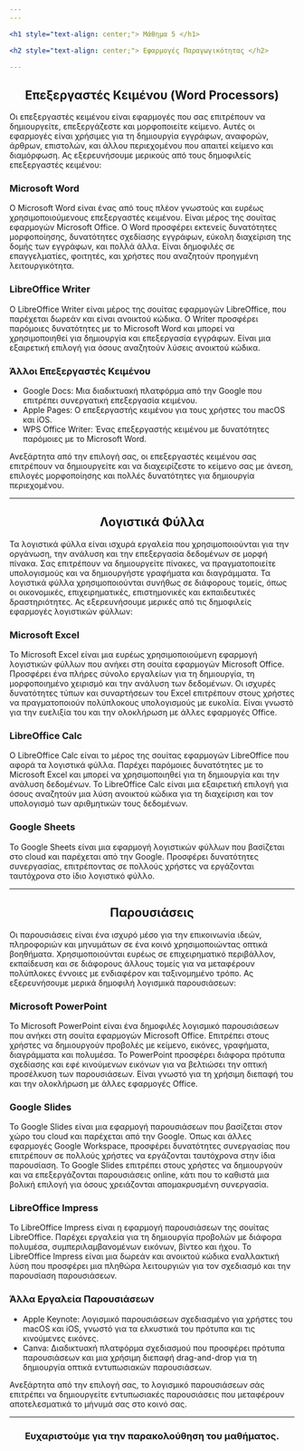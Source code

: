 ```yaml
---
---

<h1 style="text-align: center;"> Μάθημα 5 </h1>

<h2 style="text-align: center;"> Εφαρμογές Παραγωγικότητας </h2>

---
```


<h2 style="text-align: center;"> Επεξεργαστές Κειμένου (Word Processors) </h2>

Οι επεξεργαστές κειμένου είναι εφαρμογές που σας επιτρέπουν να δημιουργείτε, επεξεργάζεστε και μορφοποιείτε κείμενο.
Αυτές οι εφαρμογές είναι χρήσιμες για τη δημιουργία εγγράφων, αναφορών, άρθρων, επιστολών, και άλλου περιεχομένου που απαιτεί κείμενο και διαμόρφωση.
Ας εξερευνήσουμε μερικούς από τους δημοφιλείς επεξεργαστές κειμένου:

<h3 style="text-align: left;"> Microsoft Word </h3>

Ο Microsoft Word είναι ένας από τους πλέον γνωστούς και ευρέως χρησιμοποιούμενους επεξεργαστές κειμένου.
Είναι μέρος της σουίτας εφαρμογών Microsoft Office.
Ο Word προσφέρει εκτενείς δυνατότητες μορφοποίησης, δυνατότητες σχεδίασης εγγράφων, εύκολη διαχείριση της δομής των εγγράφων, και πολλά άλλα.
Είναι δημοφιλές σε επαγγελματίες, φοιτητές, και χρήστες που αναζητούν προηγμένη λειτουργικότητα.

<h3 style="text-align: left;"> LibreOffice Writer </h3>

Ο LibreOffice Writer είναι μέρος της σουίτας εφαρμογών LibreOffice, που παρέχεται δωρεάν και είναι ανοικτού κώδικα.
Ο Writer προσφέρει παρόμοιες δυνατότητες με το Microsoft Word και μπορεί να χρησιμοποιηθεί για δημιουργία και επεξεργασία εγγράφων.
Είναι μια εξαιρετική επιλογή για όσους αναζητούν λύσεις ανοικτού κώδικα.

<h3 style="text-align: left;"> Άλλοι Επεξεργαστές Κειμένου </h3>

* Google Docs: Μια διαδικτυακή πλατφόρμα από την Google που επιτρέπει συνεργατική επεξεργασία κειμένου.
* Apple Pages: Ο επεξεργαστής κειμένου για τους χρήστες του macOS και iOS.
* WPS Office Writer: Ένας επεξεργαστής κειμένου με δυνατότητες παρόμοιες με το Microsoft Word.

Ανεξάρτητα από την επιλογή σας, οι επεξεργαστές κειμένου σας επιτρέπουν να δημιουργείτε και να διαχειρίζεστε το κείμενο σας με άνεση, επιλογές μορφοποίησης και πολλές δυνατότητες για δημιουργία περιεχομένου.

---

<h2 style="text-align: center;"> Λογιστικά Φύλλα </h2>

Τα λογιστικά φύλλα είναι ισχυρά εργαλεία που χρησιμοποιούνται για την οργάνωση, την ανάλυση και την επεξεργασία δεδομένων σε μορφή πίνακα.
Σας επιτρέπουν να δημιουργείτε πίνακες, να πραγματοποιείτε υπολογισμούς και να δημιουργήστε γραφήματα και διαγράμματα.
Τα λογιστικά φύλλα χρησιμοποιούνται συνήθως σε διάφορους τομείς, όπως οι οικονομικές, επιχειρηματικές, επιστημονικές και εκπαιδευτικές δραστηριότητες.
Ας εξερευνήσουμε μερικές από τις δημοφιλείς εφαρμογές λογιστικών φύλλων:

<h3 style="text-align: left;"> Microsoft Excel </h3>

Το Microsoft Excel είναι μια ευρέως χρησιμοποιούμενη εφαρμογή λογιστικών φύλλων που ανήκει στη σουίτα εφαρμογών Microsoft Office.
Προσφέρει ένα πλήρες σύνολο εργαλείων για τη δημιουργία, τη μορφοποιημένο χειρισμό και την ανάλυση των δεδομένων.
Οι ισχυρές δυνατότητες τύπων και συναρτήσεων του Excel επιτρέπουν στους χρήστες να πραγματοποιούν πολύπλοκους υπολογισμούς με ευκολία.
Είναι γνωστό για την ευελιξία του και την ολοκλήρωση με άλλες εφαρμογές Office.

<h3 style="text-align: left;"> LibreOffice Calc </h3>

Ο LibreOffice Calc είναι το μέρος της σουίτας εφαρμογών LibreOffice που αφορά τα λογιστικά φύλλα.
Παρέχει παρόμοιες δυνατότητες με το Microsoft Excel και μπορεί να χρησιμοποιηθεί για τη δημιουργία και την ανάλυση δεδομένων.
Το LibreOffice Calc είναι μια εξαιρετική επιλογή για όσους αναζητούν μια λύση ανοικτού κώδικα για τη διαχείριση και τον υπολογισμό των αριθμητικών τους δεδομένων.

<h3 style="text-align: left;"> Google Sheets </h3>

Το Google Sheets είναι μια εφαρμογή λογιστικών φύλλων που βασίζεται στο cloud και παρέχεται από την Google.
Προσφέρει δυνατότητες συνεργασίας, επιτρέποντας σε πολλούς χρήστες να εργάζονται ταυτόχρονα στο ίδιο λογιστικό φύλλο.

---

<h2 style="text-align: center;"> Παρουσιάσεις </h2>

Οι παρουσιάσεις είναι ένα ισχυρό μέσο για την επικοινωνία ιδεών, πληροφοριών και μηνυμάτων σε ένα κοινό χρησιμοποιώντας οπτικά βοηθήματα.
Χρησιμοποιούνται ευρέως σε επιχειρηματικό περιβάλλον, εκπαίδευση και σε διάφορους άλλους τομείς για να μεταφέρουν πολύπλοκες έννοιες με ενδιαφέρον και ταξινομημένο τρόπο.
Ας εξερευνήσουμε μερικά δημοφιλή λογισμικά παρουσιάσεων:

<h3 style="text-align: left;"> Microsoft PowerPoint </h3>

Το Microsoft PowerPoint είναι ένα δημοφιλές λογισμικό παρουσιάσεων που ανήκει στη σουίτα εφαρμογών Microsoft Office.
Επιτρέπει στους χρήστες να δημιουργούν προβολές με κείμενο, εικόνες, γραφήματα, διαγράμματα και πολυμέσα.
Το PowerPoint προσφέρει διάφορα πρότυπα σχεδίασης και εφέ κινούμενων εικόνων για να βελτιώσει την οπτική προσέλκυση των παρουσιάσεων.
Είναι γνωστό για τη χρήσιμη διεπαφή του και την ολοκλήρωση με άλλες εφαρμογές Office.

<h3 style="text-align: left;"> Google Slides </h3>

Το Google Slides είναι μια εφαρμογή παρουσιάσεων που βασίζεται στον χώρο του cloud και παρέχεται από την Google.
Όπως και άλλες εφαρμογές Google Workspace, προσφέρει δυνατότητες συνεργασίας που επιτρέπουν σε πολλούς χρήστες να εργάζονται ταυτόχρονα στην ίδια παρουσίαση.
Το Google Slides επιτρέπει στους χρήστες να δημιουργούν και να επεξεργάζονται παρουσιάσεις online, κάτι που το καθιστά μια βολική επιλογή για όσους χρειάζονται απομακρυσμένη συνεργασία.

<h3 style="text-align: left;"> LibreOffice Impress </h3>

Το LibreOffice Impress είναι η εφαρμογή παρουσιάσεων της σουίτας LibreOffice.
Παρέχει εργαλεία για τη δημιουργία προβολών με διάφορα πολυμέσα, συμπεριλαμβανομένων εικόνων, βίντεο και ήχου.
Το LibreOffice Impress είναι μια δωρεάν και ανοικτού κώδικα εναλλακτική λύση που προσφέρει μια πληθώρα λειτουργιών για τον σχεδιασμό και την παρουσίαση παρουσιάσεων.

<h3 style="text-align: left;"> Άλλα Εργαλεία Παρουσιάσεων </h3>

* Apple Keynote: Λογισμικό παρουσιάσεων σχεδιασμένο για χρήστες του macOS και iOS, γνωστό για τα ελκυστικά του πρότυπα και τις κινούμενες εικόνες.
* Canva: Διαδικτυακή πλατφόρμα σχεδιασμού που προσφέρει πρότυπα παρουσιάσεων και μια χρήσιμη διεπαφή drag-and-drop για τη δημιουργία οπτικά εντυπωσιακών παρουσιάσεων.

Ανεξάρτητα από την επιλογή σας, το λογισμικό παρουσιάσεων σάς επιτρέπει να δημιουργείτε εντυπωσιακές παρουσιάσεις που μεταφέρουν αποτελεσματικά το μήνυμά σας στο κοινό σας.

---

<h3 style="text-align: center;"> Ευχαριστούμε για την παρακολούθηση του μαθήματος. </h3>